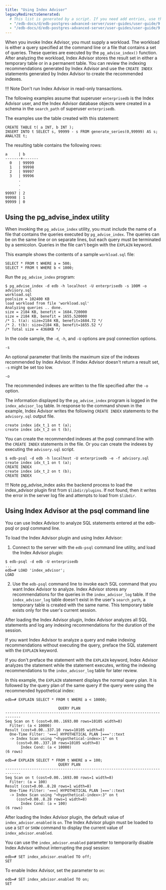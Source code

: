 ```yaml
---
title: "Using Index Advisor"
legacyRedirectsGenerated:
  # This list is generated by a script. If you need add entries, use the `legacyRedirects` key.
  - "/edb-docs/d/edb-postgres-advanced-server/user-guides/user-guide/9.6/EDB_Postgres_Advanced_Server_Guide.1.56.html"
  - "/edb-docs/d/edb-postgres-advanced-server/user-guides/user-guide/9.5/EDB_Postgres_Enterprise_Guide.1.126.html"
---
```


<div id="using_index_advisor" class="registered_link"></div>

When you invoke Index Advisor, you must supply a workload. The workload is either a query specified at the command line or a file that contains a set of queries. These queries are executed by the `pg_advise_index()` function. After analyzing the workload, Index Advisor stores the result set in either a temporary table or in a permanent table. You can review the indexing recommendations generated by Index Advisor and use the `CREATE INDEX` statements generated by Index Advisor to create the recommended indexes.

!!! Note
    Don't run Index Advisor in read-only transactions.

The following examples assume that superuser `enterprisedb` is the Index Advisor user, and the Index Advisor database objects were created in a schema in the `search_path` of superuser `enterprisedb`.

The examples use the table created with this statement:

```text
CREATE TABLE t( a INT, b INT );
INSERT INTO t SELECT s, 99999 - s FROM generate_series(0,99999) AS s;
ANALYZE t;
```

The resulting table contains the following rows:

```text
a     | b
-------+-------
  0   | 99999
  1   | 99998
  2   | 99997
  3   | 99996
      .
      .
      .
99997 | 2
99998 | 1
99999 | 0
```

## Using the pg_advise_index utility

When invoking the `pg_advise_index` utility, you must include the name of a file that contains the queries executed by `pg_advise_index`. The queries can be on the same line or on separate lines, but each query must be terminated by a semicolon. Queries in the file can't begin with the `EXPLAIN` keyword.

This example shows the contents of a sample `workload.sql` file:

```text
SELECT * FROM t WHERE a = 500;
SELECT * FROM t WHERE b < 1000;
```

Run the `pg_advise_index` program:

```text
$ pg_advise_index -d edb -h localhost -U enterprisedb -s 100M -o advisory.sql 
workload.sql
poolsize = 102400 KB
load workload from file 'workload.sql'
Analyzing queries .. done.
size = 2184 KB, benefit = 1684.720000
size = 2184 KB, benefit = 1655.520000
/* 1. t(a): size=2184 KB, benefit=1684.72 */
/* 2. t(b): size=2184 KB, benefit=1655.52 */
/* Total size = 4368KB */
```

In the code sample, the `-d`, `-h`, and `-U` options are psql connection options.

`-s`

 An optional parameter that limits the maximum size of the indexes recommended by Index Advisor. If Index Advisor doesn't return a result set, `-s` might be set too low.

`-o`

 The recommended indexes are written to the file specified after the `-o` option.

The information displayed by the `pg_advise_index` program is logged in the `index_advisor_log` table. In response to the command shown in the example, Index Advisor writes the following `CREATE INDEX` statements to the `advisory.sql` output file.

```text
create index idx_t_1 on t (a);
create index idx_t_2 on t (b);
```

You can create the recommended indexes at the psql command line with the `CREATE INDEX` statements in the file. Or you can create the indexes by executing the `advisory.sql` script.

```text
$ edb-psql -d edb -h localhost -U enterprisedb -e -f advisory.sql
create index idx_t_1 on t (a);
CREATE INDEX
create index idx_t_2 on t (b);
CREATE INDEX
```

!!! Note
    pg_advise_index asks the backend process to load the index_advisor plugin first from `$libdir/plugins`. If not found, then it writes the error in the server log file and attempts to load from `$libdir`.

## Using Index Advisor at the psql command line

You can use Index Advisor to analyze SQL statements entered at the edb-psql or psql command line. 

To load the Index Advisor plugin and using Index Advisor:

1.  Connect to the server with the `edb-psql` command line utility, and load the Index Advisor plugin:

```text
$ edb-psql -d edb -U enterprisedb
...
edb=# LOAD 'index_advisor';
LOAD
```

2.  Use the `edb-psql` command line to invoke each SQL command that you want Index Advisor to analyze. Index Advisor stores any recommendations for the queries in the `index_advisor_log` table. If the `index_advisor_log` table doesn't exist in the user's `search_path`, a temporary table is created with the same name. This temporary table exists only for the user's current session.

After loading the Index Advisor plugin, Index Advisor analyzes all SQL statements and log any indexing recommendations for the duration of the session.

If you want Index Advisor to analyze a query and make indexing recommendations without executing the query, preface the SQL statement with the `EXPLAIN` keyword.

If you don't preface the statement with the `EXPLAIN` keyword, Index Advisor analyzes the statement while the statement executes, writing the indexing recommendations to the `index_advisor_log` table for later review.

In this example, the `EXPLAIN` statement displays the normal query plan. It is followed by the query plan of the same query if the query were using the recommended hypothetical index:

```text
edb=# EXPLAIN SELECT * FROM t WHERE a < 10000;

                        QUERY PLAN
-----------------------------------------------------------------------------
Seq Scan on t (cost=0.00..1693.00 rows=10105 width=8)
  Filter: (a < 10000)
Result (cost=0.00..337.10 rows=10105 width=8)
  One-Time Filter: '===[ HYPOTHETICAL PLAN ]==='::text
  -> Index Scan using "<hypothetical-index>:1" on t
     (cost=0.00..337.10 rows=10105 width=8)
       Index Cond: (a < 10000)
(6 rows)

edb=# EXPLAIN SELECT * FROM t WHERE a = 100;
                        QUERY PLAN
-----------------------------------------------------------------------------
Seq Scan on t (cost=0.00..1693.00 rows=1 width=8)
  Filter: (a = 100)
Result (cost=0.00..8.28 rows=1 width=8)
  One-Time Filter: '===[ HYPOTHETICAL PLAN ]==='::text
  -> Index Scan using "<hypothetical-index>:3" on t
     (cost=0.00..8.28 rows=1 width=8)
       Index Cond: (a = 100)
(6 rows)
```

After loading the Index Advisor plugin, the default value of `index_advisor.enabled` is `on`. The Index Advisor plugin must be loaded to use a `SET` or `SHOW` command to display the current value of `index_advisor.enabled`.

You can use the `index_advisor.enabled` parameter to temporarily disable Index Advisor without interrupting the psql session:

```text
edb=# SET index_advisor.enabled TO off;
SET
```

To enable Index Advisor, set the parameter to `on`:

```text
edb=# SET index_advisor.enabled TO on;
SET
```
